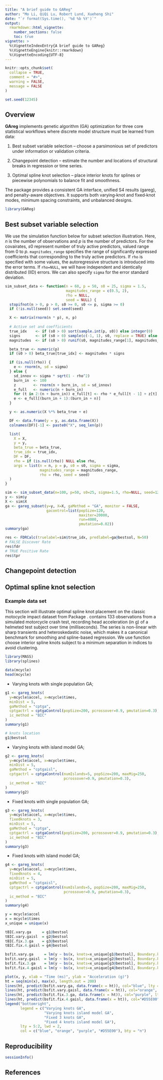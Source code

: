 ```yaml
---
title: "A brief guide to GAReg"
author: "Mo Li, QiQi Lu, Robert Lund, Xueheng Shi"
date: "`r format(Sys.time(), '%d %b %Y')`"
output: 
  rmarkdown::html_vignette:
    number_sections: false
    toc: true
vignette: >
  %\VignetteIndexEntry{A brief guide to GAReg}
  %\VignetteEngine{knitr::rmarkdown}
  %\VignetteEncoding{UTF-8}
---
```


```r
knitr::opts_chunk$set(
  collapse = TRUE,
  comment = "#>",
  warning = FALSE,
  message = FALSE
)

set.seed(12345)
```


## Overview

**GAreg** implements genetic algorithm (GA) optimization for three core statistical workflows where discrete model structure must be learned from data:

1. Best subset variable selection – choose a parsimonious set of predictors under information or validation criteria.

2. Changepoint detection – estimate the number and locations of structural breaks in regression or time series.

3. Optimal spline knot selection – place interior knots for splines or piecewise polynomials to balance fit and smoothness.

The package provides a consistent GA interface, unified S4 results (gareg), and penalty-aware objectives. It supports both varying‑knot and fixed‑knot modes, minimum spacing constraints, and unbalanced designs.

```r
library(GAReg)
```

## Best subset variable selection

We use the simulation function below for subset selection illustration. Here, $n$ is the number of observations and $p$ is the number of predictors. For the covairates, $s0$ represent number of truly active predictors, valued range from $0$ to $p$. `magnitudes_range` specifies the range of significantly expressed coefficients that corresponding to the truly active predictors. If `rho` is specified with some values, the autoregressive structure is introduced into the error terms. If `rho=NULL`, we will have independent and identically distributed (IID) errors. We can also specify `sigma` for the error standard deviation.

```r
sim_subset_data <- function(n = 60, p = 50, s0 = 25, sigma = 1.5,
                            magnitudes_range = c(0.5, 2),
                            rho = NULL,
                            seed = NULL) {
  stopifnot(n > 0, p > 0, s0 >= 0, s0 <= p, sigma >= 0)
  if (!is.null(seed)) set.seed(seed)

  X <- matrix(rnorm(n * p), n, p)
  
  # Active set and coefficients
  true_idx    <- if (s0 > 0) sort(sample.int(p, s0)) else integer(0)
  signs       <- if (s0 > 0) sample(c(-1, 1), s0, replace = TRUE) else numeric(0)
  magnitudes  <- if (s0 > 0) runif(s0, magnitudes_range[1], magnitudes_range[2]) else numeric(0)

  beta_true <- numeric(p)
  if (s0 > 0) beta_true[true_idx] <- magnitudes * signs

  if (is.null(rho)) {
    e <- rnorm(n, sd = sigma)
  } else {
    sd_innov <- sigma * sqrt(1 - rho^2)
    burn_in  <- 100
    z        <- rnorm(n + burn_in, sd = sd_innov)
    e_full   <- numeric(n + burn_in)
    for (t in 2:(n + burn_in)) e_full[t] <- rho * e_full[t - 1] + z[t]
    e <- e_full[(burn_in + 1):(burn_in + n)]
  }

  y <- as.numeric(X %*% beta_true + e)

  DF <- data.frame(y = y, as.data.frame(X))
  colnames(DF)[-1] <- paste0("X", seq_len(p))

  list(
    X = X,
    y = y,
    beta_true = beta_true,
    true_idx = true_idx,
    DF = DF,
    rho = if (is.null(rho)) NULL else rho,
    args = list(n = n, p = p, s0 = s0, sigma = sigma,
                magnitudes_range = magnitudes_range,
                rho = rho, seed = seed)
  )
}
```

```r
sim <- sim_subset_data(n=100, p=50, s0=25, sigma=1.5, rho=NULL, seed=123)
y <- sim$y
X <- sim$X
ga <- gareg_subset(y=y, X=X, gaMethod = "GA", monitor = FALSE,
                   gacontrol=list(popSize=120,
                                  maxiter=20000,
                                  run=4000,
                                  pmutation=0.02))
summary(ga)

res <- FDRCalc(truelabel=sim$true_idx, predlabel=ga@bestsol, N=50)
# FALSE Discover Rate
res$fdr
# TRUE Positive Rate
res$tpr
```

## Changepoint detection

## Optimal spline knot selection

### Example data set

This section will illustrate optimal spline knot placement on the classic motocycle impact dataset from Package \code{MASS}.\code{MASS::mcycle} contains 133 observations from a simulated motorcycle crash test, recording head acceleration (in g) of a helmeted test subject over time (milliseconds). The series is non-linear with sharp transients and heteroskedastic noise, which makes it a canonical benchmark for smoothing and spline-based regression. We use function \code{} choose interior spline knots subject to a minimum separation in indices to avoid clustering.


```r
library(MASS)
library(splines)

data(mcycle)
head(mcycle)
```

- Varying knots with single population GA;
```r
g1 <- gareg_knots(
  y=mcycle$accel, x=mcycle$times,
  minDist = 5,
  gaMethod = "cptga",
  cptgactrl = cptgaControl(popSize=200, pcrossover=0.9, pmutation=0.3),
  ic_method = "BIC"
)
summary(g1)

# knots location
g1@bestsol
```

- Varying knots with island model GA;
```r
g2 <- gareg_knots(
  y=mcycle$accel, x=mcycle$times,
  minDist = 5,
  gaMethod = "cptgaisl",
  cptgactrl = cptgaControl(numIslands=5, popSize=200, maxMig=250,
                           pcrossover=0.9, pmutation=0.3),
  ic_method = "BIC"
)
summary(g2)
```

- Fixed knots with single population GA;
```r
g3 <- gareg_knots(
  y=mcycle$accel, x=mcycle$times,
  fixedknots = 3,
  minDist = 5,
  gaMethod = "cptga",
  cptgactrl = cptgaControl(popSize=200, pcrossover=0.9, pmutation=0.3),
  ic_method = "BIC"
)
summary(g3)
```

- Fixed knots with island model GA;
```r
g4 <- gareg_knots(
  y=mcycle$accel, x=mcycle$times,
  fixedknots = 4,
  minDist = 5,
  gaMethod = "cptgaisl",
  cptgactrl = cptgaControl(numIslands=5, popSize=200, maxMig=250, 
                           pcrossover=0.9, pmutation=0.3),
  ic_method = "BIC"
)
summary(g4)
```

```r
y = mcycle$accel
x = mcycle$times
x_unique = unique(x)

tBIC.vary.ga     = g1@bestsol
tBIC.vary.gaisl  = g2@bestsol
tBIC.fix.3.ga    = g3@bestsol
tBIC.fix.4.gaisl = g4@bestsol

bsfit.vary.ga     = lm(y ~ bs(x, knots=x_unique[g1@bestsol], Boundary.knots = range(x)))
bsfit.vary.gaisl  = lm(y ~ bs(x, knots=x_unique[g2@bestsol], Boundary.knots = range(x)))
bsfit.fix.3.ga    = lm(y ~ bs(x, knots=x_unique[g3@bestsol], Boundary.knots = range(x)))
bsfit.fix.4.gaisl = lm(y ~ bs(x, knots=x_unique[g4@bestsol], Boundary.knots = range(x)))

plot(x, y, xlab = "Time (ms)", ylab = "Acceleration (g)")
ht = seq(min(x), max(x), length.out = 200)
lines(ht, predict(bsfit.vary.ga, data.frame(x = ht)), col="blue", lty = 5, lwd = 2)
lines(ht, predict(bsfit.vary.gaisl, data.frame(x = ht)), col="orange", lty = 4, lwd = 2)
lines(ht, predict(bsfit.fix.3.ga, data.frame(x = ht)), col="purple", lty = 3, lwd = 2)
lines(ht, predict(bsfit.fix.4.gaisl, data.frame(x = ht)), col="#D55E00", lty = 2, lwd = 2)
legend("bottomright", 
       legend = c("Varying knots GA", 
                  "Varying knots island model GA", 
                  "Fixed 3 knots GA", 
                  "Fixed 4 knots island model GA"),
       lty = 5:2, lwd = 2,
       col = c("blue", "orange", "purple", "#D55E00"), bty = "n")
```


## Reproducibility

```r
sessionInfo()
```

## References
